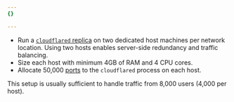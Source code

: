 ```yaml
---
{}

---
```


* Run a [`cloudflared` replica](/cloudflare-one/connections/connect-networks/deploy-tunnels/deploy-cloudflared-replicas/#cloudflared-replicas) on two dedicated host machines per network location. Using two hosts enables server-side redundancy and traffic balancing.
* Size each host with minimum 4GB of RAM and 4 CPU cores.
* Allocate 50,000 [ports](/cloudflare-one/connections/connect-networks/deploy-tunnels/system-requirements/#number-of-ports) to the `cloudflared` process on each host.

This setup is usually sufficient to handle traffic from 8,000 users (4,000 per host).
